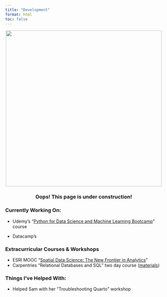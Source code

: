 ```yaml
---
title: "Development"
format: html
toc: false
---
```


<center>

<img src="https://octodex.github.com/images/constructocat2.jpg" width="500" height="500"/>

### Oops! This page is under construction!

</center>

### Currently Working On:

-   Udemy's "[Python for Data Science and Machine Learning Bootcamp](https://www.udemy.com/course/python-for-data-science-and-machine-learning-bootcamp/)" course

-   Datacamp's

### Extracurricular Courses & Workshops

-   ESRI MOOC "[Spatial Data Science: The New Frontier in Analytics](https://www.esri.com/training/catalog/5d76dcf7e9ccda09bef61294/spatial-data-science%3A-the-new-frontier-in-analytics/?adumkts=training&aduc=landing_page&adum=organic_visits&utm_Source=landing_page&aduca=mi_moocs&aduco=trbanner&adut=sds-mooc&adulb=multiple&adusn=multiple&adupt=awareness&sf_id=701f2000000iFSXAA2)"
-   Carpentries "Relational Databases and SQL" two day course ([materials](https://ucsbcarpentry.github.io/2022-02-04-ucsb-sql-online/))

### Things I've Helped With:

-   Helped Sam with her "Troubleshooting Quarto" workshop
